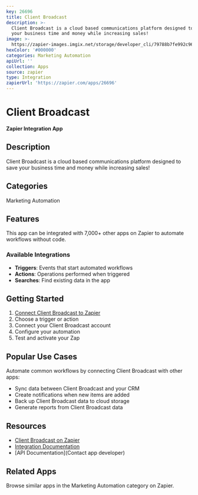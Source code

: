 ```yaml
---
key: 26696
title: Client Broadcast
description: >-
  Client Broadcast is a cloud based communications platform designed to save
  your business time and money while increasing sales!
image: >-
  https://zapier-images.imgix.net/storage/developer_cli/79788b7fe992c96bef8428b55d87cfab_2.png?auto=format%2Ccompress&ixlib=python-3.0.0&q=50
hexColor: '#000000'
categories: Marketing Automation
apiUrl: ''
collection: Apps
source: zapier
type: Integration
zapierUrl: 'https://zapier.com/apps/26696'
---
```

# Client Broadcast

**Zapier Integration App**

## Description

Client Broadcast is a cloud based communications platform designed to save your business time and money while increasing sales!

## Categories

Marketing Automation

## Features

This app can be integrated with 7,000+ other apps on Zapier to automate workflows without code.

### Available Integrations

- **Triggers**: Events that start automated workflows
- **Actions**: Operations performed when triggered
- **Searches**: Find existing data in the app

## Getting Started

1. [Connect Client Broadcast to Zapier](https://zapier.com/apps/26696)
2. Choose a trigger or action
3. Connect your Client Broadcast account
4. Configure your automation
5. Test and activate your Zap

## Popular Use Cases

Automate common workflows by connecting Client Broadcast with other apps:

- Sync data between Client Broadcast and your CRM
- Create notifications when new items are added
- Back up Client Broadcast data to cloud storage
- Generate reports from Client Broadcast data

## Resources

- [Client Broadcast on Zapier](https://zapier.com/apps/26696)
- [Integration Documentation](https://zapier.com/apps/26696/integrations)
- [API Documentation](Contact app developer)

## Related Apps

Browse similar apps in the Marketing Automation category on Zapier.
